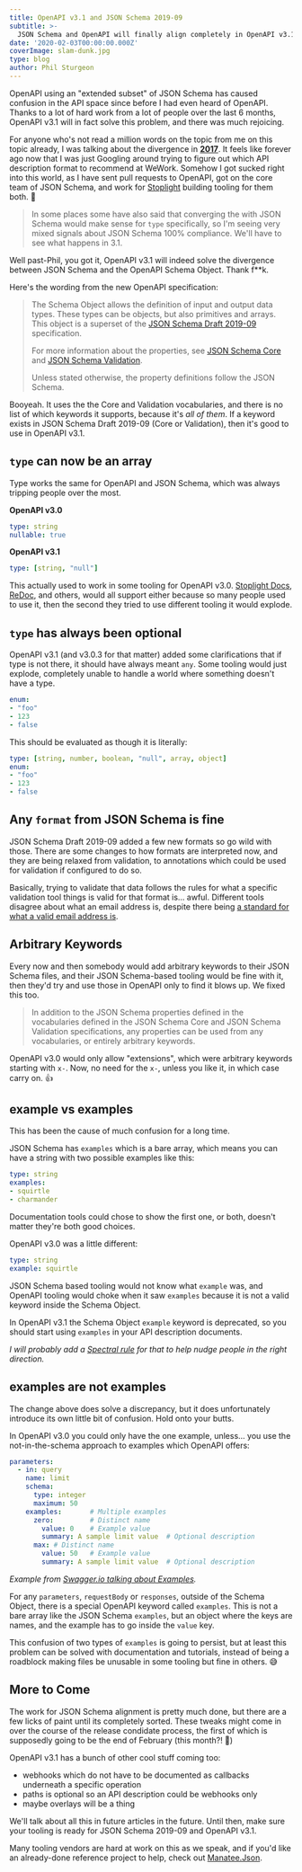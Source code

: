 ```yaml
---
title: OpenAPI v3.1 and JSON Schema 2019-09
subtitle: >-
  JSON Schema and OpenAPI will finally align completely in OpenAPI v3.1.
date: '2020-02-03T00:00:00.000Z'
coverImage: slam-dunk.jpg
type: blog
author: Phil Sturgeon
---
```


OpenAPI using an "extended subset" of JSON Schema has caused confusion in the API space since before I had even heard of OpenAPI. Thanks to a lot of hard work from a lot of people over the last 6 months, OpenAPI v3.1 will in fact solve this problem, and there was much rejoicing. 

For anyone who's not read a million words on the topic from me on this topic already, I was talking about the divergence in **[2017](https://phil.tech/api/2017/07/20/my-vision-for-a-perfect-world-in-api-specification/#json-schema-divergence)**. It feels like forever ago now that I was just Googling around trying to figure out which API description format to recommend at WeWork. Somehow I got sucked right into this world, as I have sent pull requests to OpenAPI, got on the core team of JSON Schema, and work for [Stoplight](https://stoplight.io/) building tooling for them both. 🤣

> In some places some have also said that converging the with JSON Schema would make sense for `type` specifically, so I'm seeing very mixed signals about JSON Schema 100% compliance. We'll have to see what happens in 3.1.

Well past-Phil, you got it, OpenAPI v3.1 will indeed solve the divergence between JSON Schema and the OpenAPI Schema Object. Thank f**k.

Here's the wording from the new OpenAPI specification: 

> The Schema Object allows the definition of input and output data types. These types can be objects, but also primitives and arrays. This object is a superset of the [JSON Schema Draft 2019-09](http://json-schema.org/) specification.
> 
> For more information about the properties, see [JSON Schema Core](https://json-schema.org/draft/2019-09/json-schema-core.html) and [JSON Schema Validation](https://json-schema.org/draft/2019-09/json-schema-validation.html).
> 
> Unless stated otherwise, the property definitions follow the JSON Schema.

Booyeah. It uses the the Core and Validation vocabularies, and there is no list of which keywords it supports, because it's *all of them*. If a keyword exists in JSON Schema Draft 2019-09 (Core or Validation), then it's good to use in OpenAPI v3.1.

## `type` can now be an array

Type works the same for OpenAPI and JSON Schema, which was always tripping people over the most. 

**OpenAPI v3.0**

```yaml
type: string
nullable: true
```

**OpenAPI v3.1**

```yaml
type: [string, "null"]
```

This actually used to work in some tooling for OpenAPI v3.0. [Stoplight Docs](https://stoplight.io/docs), [ReDoc](https://redocly.github.io/redoc/), and others, would all support either because so many people used to use it, then the second they tried to use different tooling it would explode. 

## `type` has always been optional

OpenAPI v3.1 (and v3.0.3 for that matter) added some clarifications that if type is not there, it should have always meant `any`. Some tooling would just explode, completely unable to handle a world where something doesn't have a type. 

```yaml
enum:
- "foo"
- 123
- false
```

This should be evaluated as though it is literally: 

```yaml
type: [string, number, boolean, "null", array, object]
enum:
- "foo"
- 123
- false
```

## Any `format` from JSON Schema is fine

JSON Schema Draft 2019-09 added a few new formats so go wild with those. There are some changes to how formats are interpreted now, and they are being relaxed from validation, to annotations which could be used for validation if configured to do so. 

Basically, trying to validate that data follows the rules for what a specific validation tool things is valid for that format is... awful. Different tools disagree about what an email address is, despite there being [a standard for what a valid email address is](https://json-schema.org/draft/2019-09/json-schema-validation.html#RFC5322). 

## Arbitrary Keywords

Every now and then somebody would add arbitrary keywords to their JSON Schema files, and their JSON Schema-based tooling would be fine with it, then they'd try and use those in OpenAPI only to find it blows up. We fixed this too.

> In addition to the JSON Schema properties defined in the vocabularies defined in the JSON Schema Core and JSON Schema Validation specifications, any properties can be used from any vocabularies, or entirely arbitrary keywords. 

OpenAPI v3.0 would only allow "extensions", which were arbitrary keywords starting with `x-`. Now, no need for the `x-`, unless you like it, in which case carry on. 👍

## example vs examples

This has been the cause of much confusion for a long time. 

JSON Schema has `examples` which is a bare array, which means you can have a string with two possible examples like this:

```yaml
type: string
examples:
- squirtle
- charmander
```

Documentation tools could chose to show the first one, or both, doesn't matter they're both good choices. 

OpenAPI v3.0 was a little different:

```yaml
type: string
example: squirtle
```

JSON Schema based tooling would not know what `example` was, and OpenAPI tooling would choke when it saw `examples` because it is not a valid keyword inside the Schema Object.

In OpenAPI v3.1 the Schema Object `example` keyword is deprecated, so you should start using `examples` in your API description documents. 

_I will probably add a [Spectral rule](https://stoplight.io/p/docs/gh/stoplightio/spectral/docs/reference/openapi-rules.md) for that to help nudge people in the right direction._

## examples are not examples 

The change above does solve a discrepancy, but it does unfortunately introduce its own little bit of confusion. Hold onto your butts. 

In OpenAPI v3.0 you could only have the one example, unless... you use the not-in-the-schema approach to examples which OpenAPI offers:

```yaml
parameters:
  - in: query
    name: limit
    schema:
      type: integer
      maximum: 50
    examples:       # Multiple examples
      zero:         # Distinct name
        value: 0    # Example value
        summary: A sample limit value  # Optional description
      max: # Distinct name
        value: 50   # Example value
        summary: A sample limit value  # Optional description
```

_Example from [Swagger.io talking about Examples](https://swagger.io/docs/specification/adding-examples/)._

For any `parameters`, `requestBody` or `responses`, outside of the Schema Object, there is a special OpenAPI keyword called `examples`. This is not a bare array like the JSON Schema `examples`, but an object where the keys are names, and the example has to go inside the `value` key. 

This confusion of two types of `examples` is going to persist, but at least this problem can be solved with documentation and tutorials, instead of being a roadblock making files be unusable in some tooling but fine in others. 😅

## More to Come

The work for JSON Schema alignment is pretty much done, but there are a few licks of paint until its completely sorted. These tweaks might come in over the course of the release condidate process, the first of which is supposedly going to be the end of February (this month?! 🤯)

OpenAPI v3.1 has a bunch of other cool stuff coming too:

- webhooks which do not have to be documented as callbacks underneath a specific operation
- paths is optional so an API description could be webhooks only
- maybe overlays will be a thing

We'll talk about all this in future articles in the future. Until then, make sure your tooling is ready for JSON Schema 2019-09 and OpenAPI v3.1. 

Many tooling vendors are hard at work on this as we speak, and if you'd like an already-done reference project to help, check out [Manatee.Json](https://github.com/gregsdennis/Manatee.Json).
